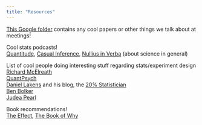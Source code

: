 ```yaml
---
title: "Resources"
---
```


[This Google folder](https://drive.google.com/drive/folders/18txK5o41YNqf4dtX3CXQ-ZCkAz-GcfVY?usp=drive_link) contains any cool papers or other things we talk about at meetings!

Cool stats podcasts!\
[Quantitude](https://quantitudepod.org/), [Casual Inference](https://casualinfer.libsyn.com/), [Nullius in Verba](https://nulliusinverba.podbean.com/) (about science in general)

List of cool people doing interesting stuff regarding stats/experiment design\
[Richard McElreath](https://xcelab.net/rm/)\
[QuantPsych](https://simplistics.net/about-quantpsych/)\
[Daniel Lakens](https://sites.google.com/site/lakens2/) and his blog, the [20% Statistician](https://daniellakens.blogspot.com/)\
[Ben Bolker](https://ms.mcmaster.ca/~bolker/)\
[Judea Pearl](https://bayes.cs.ucla.edu/jp_home.html)

Book recommendations!\
[The Effect](https://theeffectbook.net/), [The Book of Why](https://www.amazon.com/Book-Why-Science-Cause-Effect/dp/046509760X)
